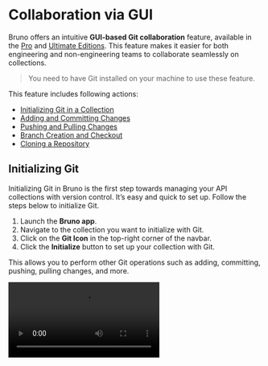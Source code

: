
# **Collaboration via GUI** <PremiumBadge />

Bruno offers an intuitive **GUI-based Git collaboration** feature, available in the [Pro](https://www.usebruno.com/buy?plan=pro) and [Ultimate Editions](https://www.usebruno.com/buy?plan=ultimate). This feature makes it easier for both engineering and non-engineering teams to collaborate seamlessly on collections.

> You need to have Git installed on your machine to use these feature.


This feature includes following actions:

- [Initializing Git in a Collection](#initializing-git)
- [Adding and Committing Changes](#adding-and-committing-changes)
- [Pushing and Pulling Changes](#pushing-and-pulling-changes)
- [Branch Creation and Checkout](#branch-creation-and-checkout)
- [Cloning a Repository](./consumer)


## **Initializing Git**

Initializing Git in Bruno is the first step towards managing your API collections with version control. It’s easy and quick to set up. Follow the steps below to initialize Git.

1. Launch the **Bruno app**.
2. Navigate to the collection you want to initialize with Git.
3. Click on the **Git Icon** in the top-right corner of the navbar.
4. Click the **Initialize** button to set up your collection with Git.

 This allows you to perform other Git operations such as adding, committing, pushing, pulling changes, and more.


<Video src="/assets/demo-git-initialise.mov" />


## **Connecting to Remote Repository**

Once you have initialized your collection, the next step is to connect it to a remote Git repository. 

1. **Create a Remote Repository on GitHub:**
   - Log in to your GitHub account and create a new repository.
   - Note the repository URL, which will be used to link your local collection.

2. **Connect Your Local Collection to the Remote Repository:**
   - Open a terminal and navigate to the folder where your collection is stored.
   - Run the following commands to add, commit your changes, and link the local collection to the remote repository.

   Add all the collection changes. 

   ```bash copy
   git add .
   ```

   Commit all the changes you have added.
   ```bash copy
   git commit -m "commit-message"
   ```

   Replace `username` with your GitHub username and `repo-name` with the name of the repository you created.

   ```bash copy
   git remote add origin https://github.com/username/repo-name.git
   ```

   Push local changes to remote repository.
   ```bash copy
   git push -u origin main
   ```



After completing the above steps, your collection will be pushed to GitHub and should be visible in your repository.
Once your collection is connected to the remote repository, you can manage it directly from the Bruno app.

## **Adding and Committing Changes**

Once you’ve made changes to your collection in Bruno, you can easily commit those changes using the Git UI. This allows you to track changes and collaborate with your team efficiently.

Follow these steps to add and commit changes:

1. Open the collection you've initialized with Git and access the **Git UI** from the **main** dropdown in the top-right corner.
2. Go to the **Changes Tab**. 
3. Click on **Add Icon** for the changes you want to commit.
4. Click on **Commit Changes** button. 
5. Write a Commit Message and click **Commit**. 

> You can commit all changes in a single click by pressing the **Add All Changes** button.

By following these steps, your changes are now committed and tracked in Git, ready to be pushed or shared with others.

<Video src="/assets/demo-adding-and-committing-changes.mov" />

## **Pushing and Pulling Changes**

The GUI-based Git integration in Bruno allows both engineering and non-engineering teams to work together in a fast, efficient, and accurate manner. This integration ensures that your collections remain consistently up-to-date across all team members.

>  Before you can push or pull changes, ensure that the **remote repository** is linked to your project. 


### **Pushing Changes**
Push your local changes to the remote repository with just a few clicks.

1. Click on **main** from top-right corner and select **Push** from drop-down.
2. Confirm the **Remote Server** configurations.
3. Click on **Push** button.

Now you can see all your local changes pushed to the remote repository.

<Video src="/assets/demo-git-push.mov" />




## **Branch Creation and Checkout**

With branches in **Bruno**, you can manage your code effectively by isolating different features or tasks.

### Creating Branches 

Follow the below steps to create branches in Bruno.

1. Navigate to the **Collection** in Bruno.

2. Click on the **main** from the top-right and select **Create New Branch** from dropdown.

3. Enter **Branch Name**.

4. Click on **Save** button.

Once the branch is created, you can start making changes to the branch.

###  Branch Checkout

1. Click on **Checkout Branch** from **main**.
2. Select the branch you want to switch from **Local** or **Remote**.
3. Click on **Checkout** button.
4. Now you're switched to your selected branch.


<Video src="/assets/branch-and-checkout.mp4" />





